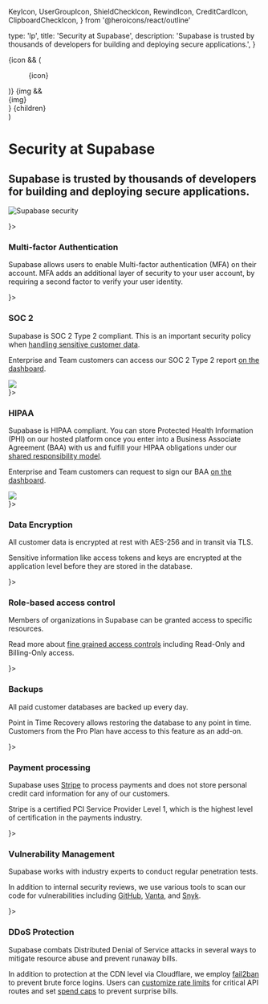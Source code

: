   KeyIcon,
  UserGroupIcon,
  ShieldCheckIcon,
  RewindIcon,
  CreditCardIcon,
  ClipboardCheckIcon,
} from '@heroicons/react/outline'

  type: 'lp',
  title: 'Security at Supabase',
  description:
    'Supabase is trusted by thousands of developers for building and deploying secure applications.',
}

  <div>
    {icon && (
      <div className="border shadow-background-surface-300 not-prose bg-surface-100 -mb-4 flex h-10 w-10 items-center justify-center rounded-full">
        <figure className="w-5 h-5 flex items-center justify-center">{icon}</figure>
      </div>
    )}
    {img && <div className="-mb-4 flex h-12 w-12 items-center justify-center">{img}</div>}
    {children}
  </div>
)

<div className="container mx-auto px-8 sm:px-16 xl:px-20 grid grid-cols-12 items-center my-8">
  <div className="col-span-12 lg:col-span-6">
    <h1 className="xl:text-5xl mb-4 [&_p]:m-0">Security at Supabase</h1>
    <h2 className="text-xl text-foreground-light max-w-xl m-0 [&_p]:m-0">
      Supabase is trusted by thousands of developers for building and deploying secure applications.
    </h2>
  </div>
  <div className="col-span-12 lg:col-span-5 lg:col-start-8 m-0 [&_p]:m-0">

![Supabase security](/images/security/security-hero.png)

  </div>
</div>

<div className="container mx-auto px-8 sm:px-16 xl:px-20 mb-16">

<div className="grid grid-cols-1 md:grid-cols-2 lg:grid-cols-4 gap-8 lg:gap-16">

<Section icon={<Lock strokeWidth={1}/>}>

### Multi-factor Authentication

Supabase allows users to enable Multi-factor authentication (MFA) on their account.
MFA adds an additional layer of security to your user account, by requiring a second factor to verify your user identity.

</Section>

<Section icon={<ShieldCheckIcon strokeWidth={1}/>}>

### SOC 2

Supabase is SOC 2 Type 2 compliant. This is an important security policy when [handling sensitive customer data]((/docs/guides/security/soc-2-compliance)).

Enterprise and Team customers can access our SOC 2 Type 2 report [on the dashboard](/dashboard/org/_/documents).

<div className="w-32">
  <img src="/images/security/soc2-type2.svg" />
</div>

</Section>

<Section icon={<Activity strokeWidth={1}/>}>

### HIPAA

Supabase is HIPAA compliant. You can store Protected Health Information (PHI) on our hosted platform once you enter into a Business Associate Agreement (BAA) with us and fulfill your HIPAA obligations under our [shared responsibility model](/docs/guides/platform/shared-responsibility-model#managing-healthcare-data).

Enterprise and Team customers can request to sign our BAA [on the dashboard](/dashboard/org/_/documents).

<div className="w-32">
  <img src="/images/security/HIPAA.svg" />
</div>

</Section>
<Section icon={<KeyIcon strokeWidth={1}/>}>

### Data Encryption

All customer data is encrypted at rest with AES-256 and in transit via TLS.

Sensitive information like access tokens and keys are encrypted at the application level before they are stored in the database.

</Section>

<Section icon={<UserGroupIcon strokeWidth={1}/>}>

### Role-based access control

Members of organizations in Supabase can be granted access to specific resources.

Read more about [fine grained access controls](/docs/guides/platform/access-control) including Read-Only and Billing-Only access.

</Section>

<Section icon={<RewindIcon strokeWidth={1}/>}>

### Backups

All paid customer databases are backed up every day.

Point in Time Recovery allows restoring the database to any point in time. Customers from the Pro Plan have access to this feature as an add-on.

</Section>

<Section icon={<CreditCardIcon strokeWidth={1}/>}>

### Payment processing

Supabase uses [Stripe](https://stripe.com) to process payments and does not store personal credit card information for any of our customers.

Stripe is a certified PCI Service Provider Level 1, which is the highest level of certification in the payments industry.

</Section>

<Section icon={<ClipboardCheckIcon strokeWidth={1}/>}>

### Vulnerability Management

Supabase works with industry experts to conduct regular penetration tests.

In addition to internal security reviews, we use various tools to scan our code for vulnerabilities including [GitHub](https://github.com), [Vanta](https://www.vanta.com/), and [Snyk](https://snyk.io/).

</Section>

<Section icon={<ShieldCheckIcon strokeWidth={1}/>}>

### DDoS Protection

Supabase combats Distributed Denial of Service attacks in several ways to mitigate resource abuse and prevent runaway bills.

In addition to protection at the CDN level via Cloudflare, we employ [fail2ban](https://github.com/fail2ban/fail2ban) to prevent brute force logins. Users can [customize rate limits](/docs/guides/platform/going-into-prod#rate-limiting-resource-allocation--abuse-prevention) for critical API routes and set [spend caps](/docs/guides/platform/cost-control#spend-cap) to prevent surprise bills.

</Section>

</div>

</div>

